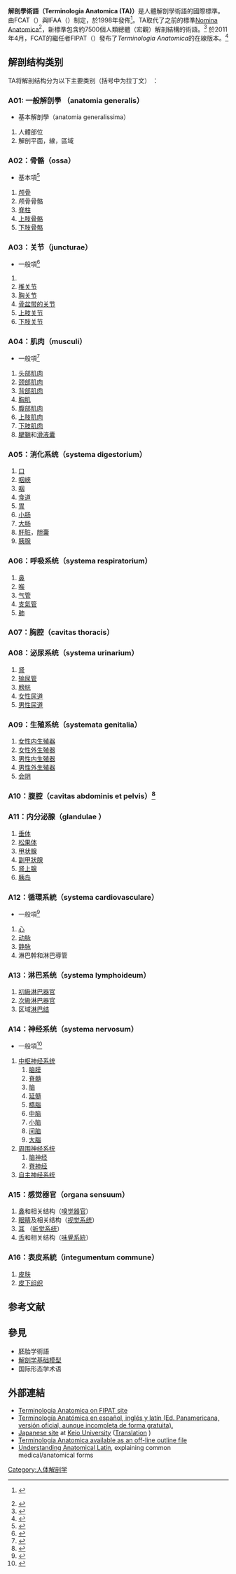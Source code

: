 {{noteTA|G1=IT}}
'''解剖學術語（Terminologia Anatomica (TA)）'''是人體解剖學術語的國際標準。由FCAT（{{tsl|en|Federative International Committee on Anatomical Terminology||Federative International Committee on Anatomical Terminology}}）與IFAA（{{tsl|en|International Federation of Associations of Anatomists||International Federation of Associations of Anatomists}}）制定，於1998年發佈<ref>{{DorlandsDict|nine/10146151|Terminologia Anatomica}} {{Dead link|date=March 2017}}</ref>。TA取代了之前的標準[[Nomina_Anatomica|Nomina Anatomica]]<ref name="isbn0-86577-808-6">{{Cite book|last=|title=Terminologia Anatomica: International Anatomical Terminology|publisher=Thieme Medical Publishers|location=New York|year=1998|pages=|isbn=0-86577-808-6|oclc=|doi=}}</ref>，新標準包含約7500個人類總體（宏觀）解剖結構的術語。<ref>{{Cite book|url=https://books.google.ie/books?id=HXTk5rWOdG4C&lpg=PP1&pg=PA666#v=onepage&q&f=false|title=Connecting Medical Informatics and Bio-informatics: Proceedings of MIE2005 : the XIXth International Congress of the European Federation for Medical Informatics - Google Book Preview|publisher=books.google.com|accessdate=March 9, 2017|page=666|last=|first=|archive-date=2020-07-09|archive-url=https://web.archive.org/web/20200709094832/https://books.google.ie/books?id=HXTk5rWOdG4C&lpg=PP1&pg=PA666#v=onepage&q&f=false|dead-url=no}}</ref> 於2011年4月，FCAT的繼任者FIPAT（{{tsl|en|Federative International Programme on Anatomical Terminologies||Federative International Programme on Anatomical Terminologies}}）發布了''Terminologia Anatomica''的在線版本。<ref>{{Cite web|title=|url=http://www.unifr.ch/ifaa/|accessdate=|author=|date=|format=|publisher=|language=|archive-date=2011-10-05|archive-url=https://web.archive.org/web/20111005185232/http://www.unifr.ch/ifaa/|dead-url=no}}</ref>

== 解剖结构类别 ==
TA将解剖结构分为以下主要类别（括号中为拉丁文）   ： 

=== A01: 一般解剖學 （anatomia generalis） ===

* 基本解剖學（anatomia generalissima）

# 人體部位
# 解剖平面，線，區域

=== A02：骨骼（ossa） ===

* 基本項<ref>{{Cite web |url=http://www.unifr.ch/ifaa/Public/EntryPage/ViewTA/TAa02.html |title=存档副本 |access-date=2020-07-06 |archive-date=2016-11-01 |archive-url=https://web.archive.org/web/20161101235841/http://www.unifr.ch/ifaa/Public/EntryPage/ViewTA/TAa02.html |dead-url=no }}</ref> 

# [[颅骨|颅骨]] 
# 颅骨骨骼 
# [[脊椎|脊柱]] 
# [[上肢|上肢骨骼]] 
# [[人腿|下肢骨骼]] 

=== A03：关节（juncturae） ===

* 一般項<ref>{{Cite web |url=http://www.unifr.ch/ifaa/Public/EntryPage/ViewTA/TAa03.html |title=存档副本 |access-date=2020-07-06 |archive-date=2016-05-12 |archive-url=https://web.archive.org/web/20160512120636/http://www.unifr.ch/ifaa/Public/EntryPage/ViewTA/TAa03.html |dead-url=no }}</ref> 

# {{le|缝线（关节）|Fibrous joint|颅骨关节}}
# [[脊椎|椎关节]] 
# [[胸关节|胸关节]] 
# [[骨盆|骨盆带的关节]] 
# [[模板：上肢关节|上肢关节]] 
# [[模板：下肢关节|下肢关节]]

=== A04：肌肉（musculi） ===

* 一般項<ref>{{Cite web |url=http://www.unifr.ch/ifaa/Public/EntryPage/ViewTA/TAa04.html |title=存档副本 |access-date=2020-07-06 |archive-date=2016-10-27 |archive-url=https://web.archive.org/web/20161027224008/http://www.unifr.ch/ifaa/Public/EntryPage/ViewTA/TAa04.html |dead-url=no }}</ref> 

# [[人體肌肉列表|头部肌肉]] 
# [[人體肌肉列表|颈部肌肉]] 
# [[人體肌肉列表|背部肌肉]] 
# [[人體肌肉列表|胸肌]] 
# [[人體肌肉列表|腹部肌肉]] 
# [[人體肌肉列表|上肢肌肉]] 
# [[人體肌肉列表|下肢肌肉]] 
# [[腱鞘|腱鞘]]和[[滑液囊|滑液囊]] 

=== A05：消化系统（systema digestorium） ===

# [[口腔|口]] 
# [[咽门|咽峽]] 
# [[咽|咽]] 
# [[食道|食道]] 
# [[胃|胃]] 
# [[小肠|小肠]] 
# [[大肠|大肠]] 
# [[肝臟|肝脏]]，[[胆囊|胆囊]] 
# [[胰脏|胰腺]]

=== A06：呼吸系统（systema respiratorium） ===

# [[鼻|鼻]] 
# [[喉|喉]] 
# [[氣管|气管]] 
# [[支氣管|支氣管]] 
# [[肺|肺]]

=== A07：胸腔（cavitas thoracis） ===

=== A08：泌尿系统（systema urinarium） ===

# [[腎|肾]] 
# [[输尿管|输尿管]] 
# [[膀胱|膀胱]] 
# [[尿道|女性尿道]] 
# [[尿道|男性尿道]] 

=== A09：生殖系统（systemata genitalia） ===

# [[女性生殖系統|女性内生殖器]] 
# [[女陰|女性外生殖器]]
# [[男性生殖系統|男性内生殖器]]
# [[男性生殖系統|男性外生殖器]]
# [[會陰|会阴]] 

=== A10：腹腔（cavitas abdominis et pelvis）<ref>{{Cite web|title=TAa10|url=http://www.unifr.ch/ifaa/Public/EntryPage/ViewTA/TAa10.html|accessdate=2020-07-06|work=www.unifr.ch|archive-date=2016-08-29|archive-url=https://web.archive.org/web/20160829214649/http://www.unifr.ch/ifaa/Public/EntryPage/ViewTA/TAa10.html|dead-url=no}}</ref> ===  

=== A11：内分泌腺（glandulae {{Lang|la|endocrinae}}） ===

# [[腦下垂體|垂体]] 
# [[松果體|松果体]] 
# [[甲状腺|甲状腺]] 
# [[副甲狀腺|副甲狀腺]] 
# [[腎上腺|肾上腺]] 
# [[胰岛|胰岛]] 

=== A12：循環系統（systema cardiovasculare） ===

* 一般項<ref>{{Cite web |url=http://www.unifr.ch/ifaa/Public/EntryPage/ViewTA/TAa12.html |title=存档副本 |access-date=2020-07-06 |archive-date=2016-08-29 |archive-url=https://web.archive.org/web/20160829213642/http://www.unifr.ch/ifaa/Public/EntryPage/ViewTA/TAa12.html |dead-url=no }}</ref> 

# [[心臟|心]] 
# [[动脉|动脉]] 
# [[静脉|静脉]] 
# 淋巴幹和淋巴導管 

=== A13：淋巴系统（systema lymphoideum） ===

# [[淋巴系統|初級淋巴器官]] 
# [[次級淋巴器官|次級淋巴器官]] 
# 区域[[淋巴結|淋巴结]]

=== A14：神经系统（systema nervosum） ===

* 一般項<ref>{{Cite web |url=http://www.unifr.ch/ifaa/Public/EntryPage/ViewTA/TAa14.html |title=存档副本 |access-date=2020-07-06 |archive-date=2019-05-16 |archive-url=https://web.archive.org/web/20190516023446/http://www.unifr.ch/ifaa/Public/EntryPage/ViewTA/TAa14.html |dead-url=no }}</ref> 

# [[中樞神經系統|中枢神经系统]] 
## [[脑膜|脑膜]] 
## [[脊髓|脊髓]] 
## [[脑|脑]] 
## [[延髓|延髓]] 
## [[橋腦|橋腦]] 
## [[中腦|中脑]] 
## [[小脑|小脑]] 
## [[间脑|间脑]] 
## [[大脑|大腦]] 
# [[周围神经系统|周围神经系统]] 
## [[脑神经|脑神经]] 
## [[脊神经|脊神经]] 
# [[自主神经系统|自主神经系统]] 

=== A15：感觉器官（organa sensuum） ===

# [[鼻|鼻]]和相关结构（[[嗅覺系統|嗅觉器官]]） 
# [[人眼|眼睛]]及相关结构（[[视觉系统|视觉系统]]） 
# [[耳|耳]] （[[聽覺系統|听觉系统]]） 
# [[舌|舌]]和相关结构（[[味覺系統|味覺系統]]） 

=== A16：表皮系統（integumentum commune） ===

# [[皮膚|皮肤]] 
# [[皮下組織|皮下组织]]

== 参考文献 ==
{{Reflist}}

==  參見 ==
* 胚胎学術語 
* [[解剖学基础模型|解剖学基础模型]] 
* 国际形态学术语

==外部連結==
{{Wikidata property|P1323}}
* [http://www.unifr.ch/ifaa/ Terminologia Anatomica on FIPAT site] {{Wayback|url=http://www.unifr.ch/ifaa/ |date=20111005185232 }}
* [https://books.google.com/books?hl=es&lr=&id=55WRQHY4A3IC&oi=fnd&pg=PA1#v=onepage&q&f=false Terminología Anatómica en español, inglés y latín (Ed. Panamericana, versión oficial, aunque incompleta de forma gratuita).] {{Wayback|url=https://books.google.com/books?hl=es&lr=&id=55WRQHY4A3IC&oi=fnd&pg=PA1#v=onepage&q&f=false |date=20210120013210 }}
* [http://www.anatomy.med.keio.ac.jp/funatoka/anatomy/TA/TA-contents.html Japanese site] {{Wayback|url=http://www.anatomy.med.keio.ac.jp/funatoka/anatomy/TA/TA-contents.html |date=20210111095820 }} at [[Keio_University|Keio University]] ([http://translate.google.co.jp/translate?sl=ja&tl=en&prev=_t&hl=en&ie=UTF-8&u=http://www.anatomy.med.keio.ac.jp/funatoka/anatomy/TA/TA-contents.html Translation] {{Wayback|url=http://translate.google.co.jp/translate?sl=ja&tl=en&prev=_t&hl=en&ie=UTF-8&u=http%3A%2F%2Fwww.anatomy.med.keio.ac.jp%2Ffunatoka%2Fanatomy%2FTA%2FTA-contents.html |date=20210111135211 }})
* [http://www.bearboat.net/TerminologiaAnatomica/TerminologiaAnatomica.html Terminologia Anatomica available as an off-line outline file] {{Wayback|url=http://www.bearboat.net/TerminologiaAnatomica/TerminologiaAnatomica.html |date=20160415140209 }}
* [https://web.archive.org/web/20090325003548/http://meded-portal.ucsd.edu/webportal/forum/fileattachments/anat-latin-3.pdf Understanding Anatomical Latin], explaining common medical/anatomical forms

{{tsl|en|template:System and organs}}
{{tsl|en|template:Medical classification}}

{{tsl|en|template:Authority control files}}
[[Category:人体解剖学|Category:人体解剖学]]
